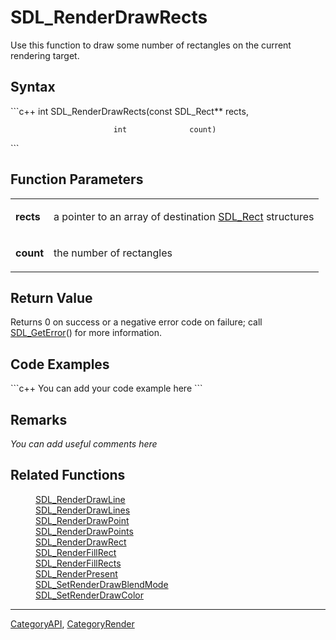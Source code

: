 <!-- pragma section-numbers off -->
<!-- pragma disable-camelcase -->

= SDL_RenderDrawRects =
Use this function to draw some number of rectangles on the current rendering target.


== Syntax ==
```c++
int SDL_RenderDrawRects(const SDL_Rect** rects,
                        int              count)
```

== Function Parameters ==
{|
|'''rects'''
|a pointer to an array of destination [[SDL_Rect]] structures
|-
|'''count'''
|the number of rectangles
|}

== Return Value ==
Returns 0 on success or a negative error code on failure; call [[SDL_GetError]]() for more information.

== Code Examples ==
```c++
You can add your code example here
```

== Remarks ==
''You can add useful comments here''

== Related Functions ==
:[[SDL_RenderDrawLine]]
:[[SDL_RenderDrawLines]]
:[[SDL_RenderDrawPoint]]
:[[SDL_RenderDrawPoints]]
:[[SDL_RenderDrawRect]]
:[[SDL_RenderFillRect]]
:[[SDL_RenderFillRects]]
:[[SDL_RenderPresent]]
:[[SDL_SetRenderDrawBlendMode]]
:[[SDL_SetRenderDrawColor]]

----
[[CategoryAPI]], [[CategoryRender]]

